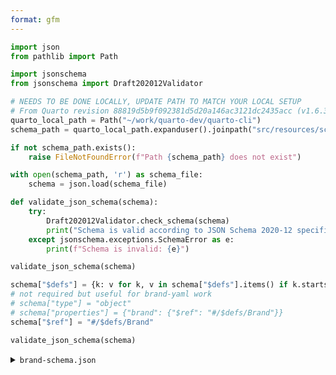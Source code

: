 ```yaml
---
format: gfm
---
```


```python
import json
from pathlib import Path

import jsonschema
from jsonschema import Draft202012Validator

# NEEDS TO BE DONE LOCALLY, UPDATE PATH TO MATCH YOUR LOCAL SETUP
# From Quarto revision 88819d5b9f092381d5d20a146ac3121dc2435acc (v1.6.37)
quarto_local_path = Path("~/work/quarto-dev/quarto-cli")
schema_path = quarto_local_path.expanduser().joinpath("src/resources/schema/json-schemas.json")

if not schema_path.exists():
    raise FileNotFoundError(f"Path {schema_path} does not exist")

with open(schema_path, 'r') as schema_file:
    schema = json.load(schema_file)
```

```python
def validate_json_schema(schema):
    try:
        Draft202012Validator.check_schema(schema)
        print("Schema is valid according to JSON Schema 2020-12 specification.")
    except jsonschema.exceptions.SchemaError as e:
        print(f"Schema is invalid: {e}")
```

```python
validate_json_schema(schema)
```

```python
schema["$defs"] = {k: v for k, v in schema["$defs"].items() if k.startswith("Brand")}
# not required but useful for brand-yaml work
# schema["type"] = "object"
# schema["properties"] = {"brand": {"$ref": "#/$defs/Brand"}}
schema["$ref"] = "#/$defs/Brand"

validate_json_schema(schema)
```

<details><summary><code>brand-schema.json</code></summary>

```python
import json
from pathlib import Path

with Path(".").joinpath("brand.schema.json").open("w") as f:
    f.write(json.dumps(schema, indent=2))

# print(json.dumps(schema, indent=2))
```

</details>
